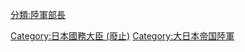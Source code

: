 [[Category:日本國務大臣_(廢止)|Category:日本國務大臣 (廢止)]]
[[Category:大日本帝国陸軍|Category:大日本帝国陸軍]]
[[分類:陸軍部長|分類:陸軍部長]]